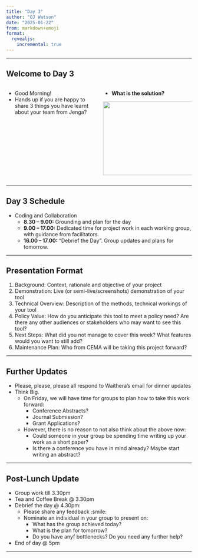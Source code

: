 ```yaml
---
title: "Day 3"
author: "OJ Watson"
date: "2025-01-22"
from: markdown+emoji
format:
  revealjs:
    incremental: true   
---
```



---

## Welcome to Day 3 {.smaller}

:::: {.columns}


::: {.column width="50%"}

- Good Morning!
- Hands up if you are happy to share 3 things you have learnt about your team from Jenga?

:::

::: {.column width="50%"}

- **What is the solution?**

<div style="text-align: left;">
  <img src="images/jenga.png" class="fragment" width="700" height="200" />
</div>
:::

::::

---

## Day 3 Schedule  {.smaller}

- Coding and Collaboration
  - **8.30 – 9.00:** Grounding and plan for the day
  - **9.00 – 17.00:** Dedicated time for project work in each working group, with guidance from facilitators.
  - **16.00 – 17.00:** "Debrief the Day". Group updates and plans for tomorrow.

---

## Presentation Format  {.smaller}

1. Background: Context, rationale and objective of your project
2. Demonstration: Live (or semi-live/screenshots) demonstration of your tool
3. Technical Overview: Description of the methods, technical workings of your tool
4. Policy Value: How do you anticipate this tool to meet a policy need? Are there any other audiences or stakeholders who may want to see this tool?
5. Next Steps: What did you not manage to cover this week? What features would you want to still add? 
6. Maintenance Plan: Who from CEMA will be taking this project forward?

---

## Further Updates   {.smaller}

- Please, please, please all respond to Waithera's email for dinner updates
- Think Big. 
  - On Friday, we will have time for groups to plan how to take this work forward:
    - Conference Abstracts?
    - Journal Submission?
    - Grant Applications?
  - However, there is no reason to not also think about the above now:
    - Could someone in your group be spending time writing up your work as a short paper?
    - Is there a conference you have in mind already? Maybe start writing an abstract?
  
---

## Post-Lunch Update  {.smaller}

::: {.nonincremental}
- Group work till 3.30pm 
- Tea and Coffee Break @ 3.30pm
- Debrief the day @ 4.30pm:
  - Please share any feedback :smile:
  - Nominate an individual in your group to present on:
    - What has the group  achieved today?
    - What is the plan for tomorrow?
    - Do you have anyf bottlenecks? Do you need any further help?
  
- End of day @ 5pm 
:::

---
